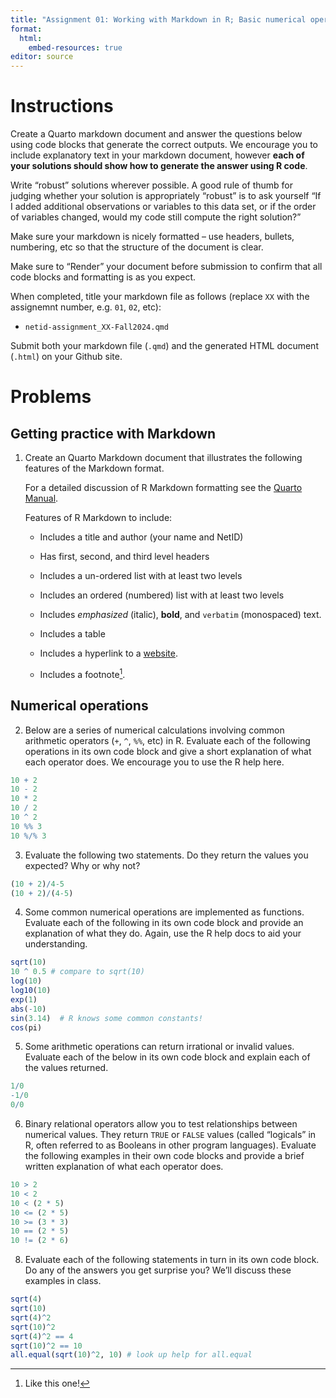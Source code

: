 ```yaml
---
title: "Assignment 01: Working with Markdown in R; Basic numerical operations in R"
format: 
  html:
    embed-resources: true
editor: source
---
```


# Instructions

Create a Quarto markdown document and answer the questions below using code blocks that generate the correct outputs. We encourage you to include explanatory text in your markdown document, however **each of your solutions should show how to generate the answer using R code**.

Write "robust" solutions wherever possible. A good rule of thumb for judging whether your solution is appropriately "robust" is to ask yourself "If I added additional observations or variables to this data set, or if the order of variables changed, would my code still compute the right solution?"

Make sure your markdown is nicely formatted -- use headers, bullets, numbering, etc so that the structure of the document is clear.

Make sure to "Render" your document before submission to confirm that all code blocks and formatting is as you expect.

When completed, title your markdown file as follows (replace `XX` with the assignemnt number, e.g. `01`, `02`, etc):

-   `netid-assignment_XX-Fall2024.qmd`

Submit both your markdown file (`.qmd`) and the generated HTML document (`.html`) on your Github site.

# Problems

## Getting practice with Markdown

1.  Create an Quarto Markdown document that illustrates the following features of the Markdown format.

    For a detailed discussion of R Markdown formatting see the [Quarto Manual](https://quarto.org/docs/authoring/markdown-basics.html).

    Features of R Markdown to include:

    -   Includes a title and author (your name and NetID)

    -   Has first, second, and third level headers

    -   Includes a un-ordered list with at least two levels

    -   Includes an ordered (numbered) list with at least two levels

    -   Includes *emphasized* (italic), **bold**, and `verbatim` (monospaced) text.

    -   Includes a table


    -   Includes a hyperlink to a [website](https://www.youtube.com/watch?v=dQw4w9WgXcQ?&autoplay=1&mute=1 ).

    -   Includes a footnote[^1].
    
## Numerical operations

2. Below are a series of numerical calculations involving common arithmetic operators (`+`, `^`, `%%`, etc) in R. Evaluate each of the following operations in its own code block and give a short explanation of what each operator does.  We encourage you to use the R help here.


```r
10 + 2 
10 - 2 
10 * 2 
10 / 2
10 ^ 2 
10 %% 3 
10 %/% 3
```

3. Evaluate the following two statements. Do they return the values you expected? Why or why not?

```r
(10 + 2)/4-5  
(10 + 2)/(4-5) 
```


4.  Some common numerical operations are implemented as functions. Evaluate each of the following in its own code block and provide an explanation of what they do.  Again, use the R help docs to aid your understanding.


```r
sqrt(10)
10 ^ 0.5 # compare to sqrt(10)
log(10)
log10(10)
exp(1)
abs(-10)
sin(3.14)  # R knows some common constants!
cos(pi)
```


    

5. Some arithmetic operations can return irrational or invalid values. Evaluate each of the below in its own code block and explain each of the values returned.

```r
1/0
-1/0
0/0
```


6.  Binary relational operators allow you to test  relationships between numerical values. They return `TRUE` or `FALSE` values (called "logicals" in R, often referred to as Booleans in other program languages).  Evaluate the following examples in their own code blocks and provide a brief written explanation of what each operator does.


```r
10 > 2
10 < 2
10 < (2 * 5)
10 <= (2 * 5)
10 >= (3 * 3)
10 == (2 * 5)
10 != (2 * 6)
```



8. Evaluate each of the following statements in turn in its own code block. Do any of the answers you get surprise you? We'll discuss these examples in class.

```r
sqrt(4)
sqrt(10)
sqrt(4)^2
sqrt(10)^2
sqrt(4)^2 == 4
sqrt(10)^2 == 10
all.equal(sqrt(10)^2, 10) # look up help for all.equal
```




    
    

[^1]: Like this one!

